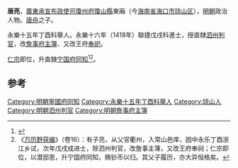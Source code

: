 '''唐亮'''，[[廣東承宣布政使司|廣東承宣布政使司]][[瓊州府|瓊州府]][[瓊山縣|瓊山縣]]東廂（今[[海南省|海南省]][[海口市|海口市]][[琼山区|琼山区]]），[[明朝|明朝]]政治人物。[[唐舟|唐舟]]之子。

永樂十五年丁酉科舉人。永樂十六年（1418年）聯捷戊戌科進士，授直隸[[泗州|泗州]][[判官|判官]]，改[[詹事府|詹事府]][[主簿|主簿]]、又改王府[[奉祀|奉祀]]。

[[明仁宗|仁宗]]即位，升直隸[[宁国府|宁国府]][[同知|同知]]<ref>{{cite news|title=海南历代进士名表|url=http://www.hnszw.org.cn/data/news/2009/06/44121/|accessdate=2013-08-05|newspaper=海南史志网|archive-url=https://web.archive.org/web/20131203012302/http://www.hnszw.org.cn/data/news/2009/06/44121/|archive-date=2013-12-03|dead-url=yes}}</ref><ref>《[[万历野获编|万历野获编]]》（卷16）：有子亮，从父官衢州，入常山邑庠，因中永乐丁酉浙江乡试，次年戊戌成进士，除泗州判官，改詹事主簿，又改王府奉祠；仁宗即位，以潜邸恩，升宁国府同知，赐钞币以归。其父子履历，亦大异恒格矣。</ref>。

==参考==
{{reflist}}
{{明朝人物小作品}}
{{永樂十六年戊戌科殿試金榜}}
{{DEFAULTSORT:Tang唐}}
[[Category:明朝寧國府同知|Category:明朝寧國府同知]]
[[Category:永樂十五年丁酉科舉人|Category:永樂十五年丁酉科舉人]]
[[Category:琼山人|Category:琼山人]]
[[Category:明朝泗州判官|Category:明朝泗州判官]]
[[Category:明朝詹事府主簿|Category:明朝詹事府主簿]]